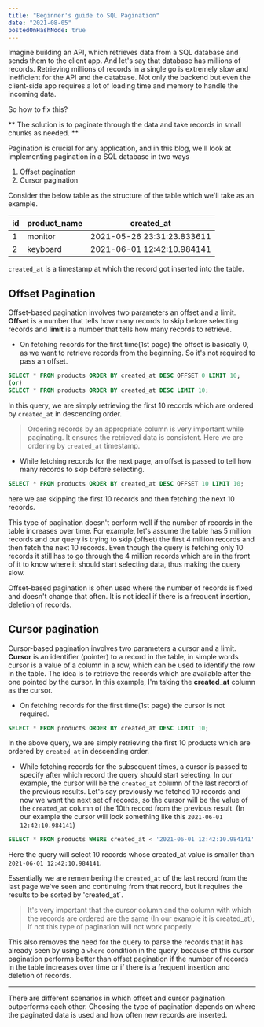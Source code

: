 ```yaml
---
title: "Beginner's guide to SQL Pagination"
date: "2021-08-05"
postedOnHashNode: true
---
```


Imagine building an API, which retrieves data from a SQL database and sends them to the client app. And let's say that database has millions of records. Retrieving millions of records in a single go is extremely slow and inefficient for the API and the database. Not only the backend but even the client-side app requires a lot of loading time and memory to handle the incoming data.

So how to fix this?

** The solution is to paginate through the data and take records in small chunks as needed. **

Pagination is crucial for any application, and in this blog, we'll look at implementing pagination in a SQL database in two ways

1. Offset pagination
2. Cursor pagination

Consider the below table as the structure of the table which we'll take as an example.

| id  | product_name | created_at                 |
| --- | ------------ | -------------------------- |
| 1   | monitor      | 2021-05-26 23:31:23.833611 |
| 2   | keyboard     | 2021-06-01 12:42:10.984141 |

`created_at` is a timestamp at which the record got inserted into the table.

## Offset Pagination

Offset-based pagination involves two parameters an offset and a limit. **Offset** is a number that tells how many records to skip before selecting records and **limit** is a number that tells how many records to retrieve.

- On fetching records for the first time(1st page) the offset is basically 0, as we want to retrieve records from the beginning. So it's not required to pass an offset.

```SQL
SELECT * FROM products ORDER BY created_at DESC OFFSET 0 LIMIT 10;
(or)
SELECT * FROM products ORDER BY created_at DESC LIMIT 10;
```

In this query, we are simply retrieving the first 10 records which are ordered by `created_at` in descending order.

> Ordering records by an appropriate column is very important while paginating. It ensures the retrieved data is consistent. Here we are ordering by `created_at` timestamp.

- While fetching records for the next page, an offset is passed to tell how many records to skip before selecting.

```SQL
SELECT * FROM products ORDER BY created_at DESC OFFSET 10 LIMIT 10;
```

here we are skipping the first 10 records and then fetching the next 10 records.

This type of pagination doesn't perform well if the number of records in the table increases over time. For example, let's assume the table has 5 million records and our query is trying to skip (offset) the first 4 million records and then fetch the next 10 records. Even though the query is fetching only 10 records it still has to go through the 4 million records which are in the front of it to know where it should start selecting data, thus making the query slow.

Offset-based pagination is often used where the number of records is fixed and doesn't change that often. It is not ideal if there is a frequent insertion, deletion of records.

## Cursor pagination

Cursor-based pagination involves two parameters a cursor and a limit. **Cursor** is an identifier (pointer) to a record in the table, in simple words cursor is a value of a column in a row, which can be used to identify the row in the table. The idea is to retrieve the records which are available after the one pointed by the cursor. In this example, I'm taking the **created_at** column as the cursor.

- On fetching records for the first time(1st page) the cursor is not required.

```SQL
SELECT * FROM products ORDER BY created_at DESC LIMIT 10;
```

In the above query, we are simply retrieving the first 10 products which are ordered by `created_at` in descending order.

- While fetching records for the subsequent times, a cursor is passed to specify after which record the query should start selecting. In our example, the cursor will be the `created_at` column of the last record of the previous results. Let's say previously we fetched 10 records and now we want the next set of records, so the cursor will be the value of the `created_at` column of the 10th record from the previous result. (In our example the cursor will look something like this `2021-06-01 12:42:10.984141`)

```SQL
SELECT * FROM products WHERE created_at < '2021-06-01 12:42:10.984141' ORDER BY created_at DESC LIMIT 10;
```

Here the query will select 10 records whose created_at value is smaller than `2021-06-01 12:42:10.984141`.

Essentially we are remembering the `created_at` of the last record from the last page we've seen and continuing from that record, but it requires the results to be sorted by 'created_at`.

> It's very important that the cursor column and the column with which the records are ordered are the same (In our example it is created_at), If not this type of pagination will not work properly.

This also removes the need for the query to parse the records that it has already seen by using a `where` condition in the query, because of this cursor pagination performs better than offset pagination if the number of records in the table increases over time or if there is a frequent insertion and deletion of records.

---

There are different scenarios in which offset and cursor pagination outperforms each other. Choosing the type of pagination depends on where the paginated data is used and how often new records are inserted.

